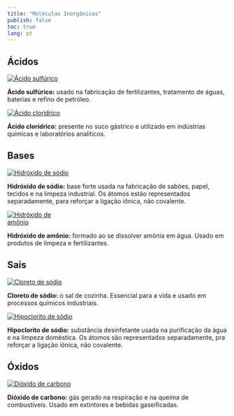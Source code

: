 ```yaml
---
title: "Moléculas Inorgânicas"
publish: false
toc: true
lang: pt
---
```


## Ácidos

<div class="acidos d-flex flex-wrap justify-content-center gap-4">

<a href="https://chemapps.stolaf.edu/jmol/jmol.php?model=OS(=O)(=O)O">
  <img src="acido sulfurico.png" alt="Ácido sulfúrico" style="max-width: 150px; height: auto;">
</a>
<p><strong>Ácido sulfúrico:</strong> usado na fabricação de fertilizantes, tratamento de águas, baterias e refino de petróleo.</p>

<a href="https://chemapps.stolaf.edu/jmol/jmol.php?model=Cl">
  <img src="acido cloridrico.png" alt="Ácido clorídrico" style="max-width: 150px; height: auto;">
</a>
<p><strong>Ácido clorídrico:</strong> presente no suco gástrico e utilizado em indústrias químicas e laboratórios analíticos.</p>

</div>

## Bases

<div class="bases d-flex flex-wrap justify-content-center gap-4">

<a href="https://chemapps.stolaf.edu/jmol/jmol.php?model=naoh">
  <img src="hidroxido de sodio.png" alt="Hidróxido de sódio" style="max-width: 150px; height: auto;">
</a>
<p><strong>Hidróxido de sódio:</strong> base forte usada na fabricação de sabões, papel, tecidos e na limpeza industrial. Os átomos estão representados separadamente, para reforçar a ligação iônica, não covalente.</p>

<a href="https://chemapps.stolaf.edu/jmol/jmol.php?model=NH4OH">
  <img src="NH4OH.png" alt="Hidróxido de amônio" style="max-width: 150px; height: auto;">
</a>
<p><strong>Hidróxido de amônio:</strong> formado ao se dissolver amônia em água. Usado em produtos de limpeza e fertilizantes.</p>

</div>

## Sais

<div class="sais d-flex flex-wrap justify-content-center gap-4">

<a href="https://chemapps.stolaf.edu/jmol/jmol.php?script=Console&source=https://bioquanti.netlify.app/en/nivel/basico/jardim/NaCl.png">
  <img src="NaCl.png" alt="Cloreto de sódio" style="max-width: 150px; height: auto;">
</a>
<p><strong>Cloreto de sódio:</strong> o sal de cozinha. Essencial para a vida e usado em processos químicos industriais. </p>

<a href="https://chemapps.stolaf.edu/jmol/jmol.php?model=naclo">
  <img src="HipocloritoNa.png" alt="Hipoclorito de sódio" style="max-width: 150px; height: auto;">
</a>
<p><strong>Hipoclorito de sódio:</strong> substância desinfetante usada na purificação da água e na limpeza doméstica. Os átomos são representados separadamente, pra reforçar a ligação iônica, não covalente.</p>

</div>

## Óxidos

<div class="oxidos d-flex flex-wrap justify-content-center gap-4">

<a href="https://chemapps.stolaf.edu/jmol/jmol.php?model=C(=O)=O">
  <img src="dióxido de carbono.png" alt="Dióxido de carbono" style="max-width: 150px; height: auto;">
</a>
<p><strong>Dióxido de carbono:</strong> gás gerado na respiração e na queima de combustíveis. Usado em extintores e bebidas gaseificadas.</p>

<!-- <a href="https://chemapps.stolaf.edu/jmol/jmol.php?model=cao"> -->
<!--   <img src="oxidoCa.png" alt="Óxido de cálcio" style="max-width: 150px; height: auto;"> -->
<!-- </a> -->
<!-- <p><strong>Óxido de cálcio:</strong> conhecido como cal viva. Usado na construção civil e na correção do pH do solo.</p> -->

</div>
